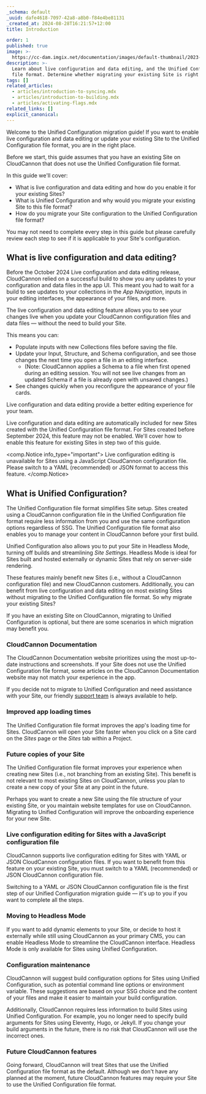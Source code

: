 ```yaml
---
_schema: default
_uuid: dafe4618-7097-42a8-a8b0-f84e4be81131
_created_at: 2024-08-28T16:21:57+12:00
title: Introduction

order: 1
published: true
image: >-
  https://cc-dam.imgix.net/documentation/images/default-thumbnail/2023-Q4/CloudCannon-Documentation-Thumbnail.png
description: >-
  Learn about live configuration and data editing, and the Unified Configuration
  file format. Determine whether migrating your existing Site is right for you.
tags: []
related_articles:
  - articles/introduction-to-syncing.mdx
  - articles/introduction-to-building.mdx
  - articles/activating-flags.mdx
related_links: []
explicit_canonical:
---
```

Welcome to the Unified Configuration migration guide! If you want to enable live configuration and data editing or update your existing Site to the Unified Configuration file format, you are in the right place.

Before we start, this guide assumes that you have an existing Site on CloudCannon that does not use the Unified Configuration file format.

In this guide we'll cover:

* What is live configuration and data editing and how do you enable it for your existing Sites?
* What is Unified Configuration and why would you migrate your existing Site to this file format?
* How do you migrate your Site configuration to the Unified Configuration file format?

You may not need to complete every step in this guide but please carefully review each step to see if it is applicable to your Site's configuration.

## What is live configuration and data editing?

Before the October 2024 Live configuration and data editing release, CloudCannon relied on a successful build to show you any updates to your configuration and data files in the app UI. This meant you had to wait for a build to see updates to your collections in the *App Navigation*, inputs in your editing interfaces, the appearance of your files, and more.

The live configuration and data editing feature allows you to see your changes live when you update your CloudCannon configuration files and data files — without the need to build your Site.

This means you can:

* Populate inputs with new Collections files before saving the file.
* Update your Input, Structure, and Schema configuration, and see those changes the next time you open a file in an editing interface.
  * (Note: CloudCannon applies a Schema to a file when first opened during an editing session. You will not see live changes from an updated Schema if a file is already open with unsaved changes.)
* See changes quickly when you reconfigure the appearance of your file cards.

Live configuration and data editing provide a better editing experience for your team.

Live configuration and data editing are automatically included for new Sites created with the Unified Configuration file format. For Sites created before September 2024, this feature may not be enabled. We'll cover how to enable this feature for existing Sites in step two of this guide.

<comp.Notice info_type="important">
  Live configuration editing is unavailable for Sites using a JavaScript CloudCannon configuration file. Please switch to a YAML (recommended) or JSON format to access this feature.
</comp.Notice>

## What is Unified Configuration?

The Unified Configuration file format simplifies Site setup. Sites created using a CloudCannon configuration file in the Unified Configuration file format require less information from you and use the same configuration options regardless of SSG. The Unified Configuration file format also enables you to manage your content in CloudCannon before your first build.

Unified Configuration also allows you to put your Site in Headless Mode, turning off builds and streamlining *Site Settings*. Headless Mode is ideal for Sites built and hosted externally or dynamic Sites that rely on server-side rendering.

These features mainly benefit new Sites (i.e., without a CloudCannon configuration file) and new CloudCannon customers. Additionally, you can benefit from live configuration and data editing on most existing Sites without migrating to the Unified Configuration file format. So why migrate your existing Sites?

If you have an existing Site on CloudCannon, migrating to Unified Configuration is optional, but there are some scenarios in which migration may benefit you.

### CloudCannon Documentation

The CloudCannon Documentation website prioritizes using the most up-to-date instructions and screenshots. If your Site does not use the Unified Configuration file format, some articles on the CloudCannon Documentation website may not match your experience in the app.

If you decide not to migrate to Unified Configuration and need assistance with your Site, our friendly [support team](/support/) is always available to help.

### Improved app loading times

The Unified Configuration file format improves the app's loading time for Sites. CloudCannon will open your Site faster when you click on a Site card on the *Sites* page or the *Sites* tab within a Project.

### Future copies of your Site

The Unified Configuration file format improves your experience when creating new Sites (i.e., not branching from an existing Site). This benefit is not relevant to most existing Sites on CloudCannon, unless you plan to create a new copy of your Site at any point in the future.

Perhaps you want to create a new Site using the file structure of your existing Site, or you maintain website templates for use on CloudCannon. Migrating to Unified Configuration will improve the onboarding experience for your new Site.

### Live configuration editing for Sites with a JavaScript configuration file

CloudCannon supports live configuration editing for Sites with YAML or JSON CloudCannon configuration files. If you want to benefit from this feature on your existing Site, you must switch to a YAML (recommended) or JSON CloudCannon configuration file.

Switching to a YAML or JSON CloudCannon configuration file is the first step of our Unified Configuration migration guide — it's up to you if you want to complete all the steps.

### Moving to Headless Mode

If you want to add dynamic elements to your Site, or decide to host it externally while still using CloudCannon as your primary CMS, you can enable Headless Mode to streamline the CloudCannon interface. Headless Mode is only available for Sites using Unified Configuration.

### Configuration maintenance

CloudCannon will suggest build configuration options for Sites using Unified Configuration, such as potential command line options or environment variable. These suggestions are based on your SSG choice and the content of your files and make it easier to maintain your build configuration.

Additionally, CloudCannon requires less information to build Sites using Unified Configuration. For example, you no longer need to specify build arguments for Sites using Eleventy, Hugo, or Jekyll. If you change your build arguments in the future, there is no risk that CloudCannon will use the incorrect ones.

### Future CloudCannon features

Going forward, CloudCannon will treat Sites that use the Unified Configuration file format as the default. Although we don't have any planned at the moment, future CloudCannon features may require your Site to use the Unified Configuration file format.